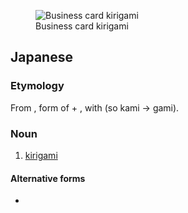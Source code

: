 {{wikipedia|Kirigami}}
[[Image:Kirigami with business cards.jpg|thumb|right|Business card kirigami]]
==Japanese==
{{ja-kanjitab|き|o1=り|かみ|k2=がみ|yomi=k}}

===Etymology===
From {{m|ja|切り||[[cut]]|tr=きり, kiri|sc=Jpan}}, form of {{m|ja|切る||[[cut]]|tr=きる, kiru|sc=Jpan}} + {{m|ja|紙||[[paper]]|tr=かみ, kami|sc=Jpan}}, with {{rendaku|sort=きるかみ'}} (so kami → gami).

===Noun===
{{ja-noun|きりがみ}}

# [[kirigami]]

====Alternative forms====
* {{ja-l|切り紙}}
